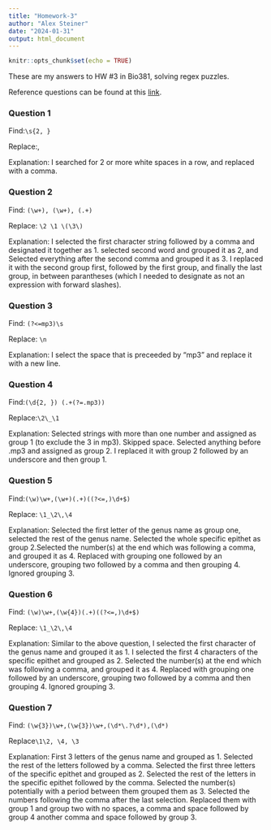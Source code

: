```yaml
---
title: "Homework-3"
author: "Alex Steiner"
date: "2024-01-31"
output: html_document
---
```


```r
knitr::opts_chunk$set(echo = TRUE)
```


These are my answers to HW #3 in Bio381, solving regex puzzles. 

Reference questions can be found at this [link](https://gotellilab.github.io/Bio381/Homeworks/Homework_03.html).


### Question 1
 Find:```\s{2, }```

 Replace:,

 Explanation: I searched for 2 or more white spaces in a row, and replaced with a comma.


### Question 2
Find: ```(\w+), (\w+), (.+)```

Replace: ```\2 \1 \(\3\)```

Explanation: I selected the first character string followed by a comma and designated it together as 1. selected second word and grouped it as 2, and Selected everything after the second comma and grouped it as 3.
I replaced it with the second group first, followed by the first group, and finally the last group, in between parantheses (which I needed to designate as not an expression with forward slashes).


### Question 3
Find: ```(?<=mp3)\s```

Replace: ```\n```

Explanation: I select the space that is preceeded by "mp3" and replace it with a new line. 


### Question 4
Find:```(\d{2, }) (.+(?=.mp3))```

Replace:```\2\_\1```

Explanation: Selected strings with more than one number and assigned as group 1 (to exclude the 3 in mp3). Skipped space. Selected anything before .mp3 and assigned as group 2. I replaced it with group 2 followed by an underscore and then group 1. 


### Question 5
Find:```(\w)\w+,(\w+)(.+)((?<=,)\d+$)```

Replace: ```\1_\2\,\4```

Explanation:
Selected the first letter of the genus name as group one, selected the rest of the genus name. Selected the whole specific epithet as group 2.Selected the number(s) at the end which was following a comma, and grouped it as 4. 
Replaced with grouping one followed by an underscore, grouping two followed by a comma and then grouping 4. Ignored grouping 3. 


### Question 6
Find: ```(\w)\w+,(\w{4})(.+)((?<=,)\d+$)```

Replace: ```\1_\2\,\4```

Explanation: 
Similar to the above question, I selected the first character of the genus name and grouped it as 1. I selected the first 4 characters of the specific epithet and grouped as 2. Selected the number(s) at the end which was following a comma, and grouped it as 4. 
Replaced with grouping one followed by an underscore, grouping two followed by a comma and then grouping 4. Ignored grouping 3. 

### Question 7
Find: ```(\w{3})\w+,(\w{3})\w+,(\d*\.?\d*),(\d*) ```

Replace```\1\2, \4, \3```

Explanation: 
First 3 letters of the genus name and grouped as 1. Selected the rest of the letters followed by a comma. Selected the first three letters of the specific epithet and grouped as 2. Selected the rest of the letters in the specific epithet followed by the comma. Selected the number(s) potentially with a period between them grouped them as 3. Selected the numbers following the comma after the last selection. 
Replaced them with group 1 and group two with no spaces, a comma and space followed by group 4 another comma and space followed by group 3.


